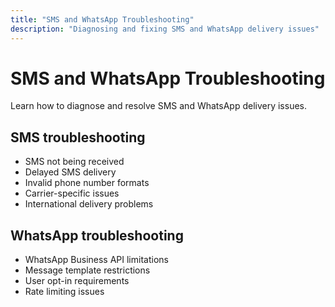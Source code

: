 ```yaml
---
title: "SMS and WhatsApp Troubleshooting"
description: "Diagnosing and fixing SMS and WhatsApp delivery issues"
---
```


# SMS and WhatsApp Troubleshooting

Learn how to diagnose and resolve SMS and WhatsApp delivery issues.

## SMS troubleshooting

- SMS not being received
- Delayed SMS delivery
- Invalid phone number formats
- Carrier-specific issues
- International delivery problems

## WhatsApp troubleshooting

- WhatsApp Business API limitations
- Message template restrictions
- User opt-in requirements
- Rate limiting issues
